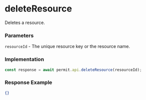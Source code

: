 # deleteResource

Deletes a resource.

### Parameters

`resourceId` - The unique resource key or the resource name.<br />

### Implementation

```js
const response = await permit.api.deleteResource(resourceId);
```

### Response Example

```json
{}
```
